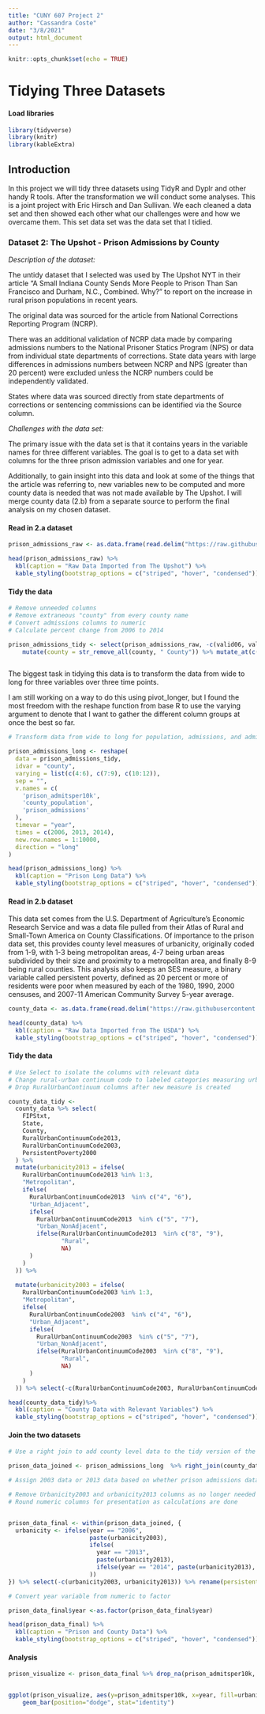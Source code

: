 ---
title: "CUNY 607 Project 2"
author: "Cassandra Coste"
date: "3/8/2021"
output: html_document
---

```{r setup, include=FALSE}
knitr::opts_chunk$set(echo = TRUE)
```

# Tidying Three Datasets

#### Load libraries

```{r load libraries and data, message=FALSE, warning=FALSE}

library(tidyverse)
library(knitr)
library(kableExtra)

```

## Introduction 

In this project we will tidy three datasets using TidyR and Dyplr and other handy R tools. After the transformation we will conduct some analyses. This is a joint project with Eric Hirsch and Dan Sullivan.  We each cleaned a data set and then showed each other what our challenges were and how we overcame them. This set data set was the data set that I tidied.


### Dataset 2: The Upshot - Prison Admissions by County



*Description of the dataset:*

The untidy dataset that I selected was used by The Upshot NYT in their article "A Small Indiana County Sends More People to Prison Than San Francisco and Durham, N.C., Combined. Why?" to report on the increase in rural prison populations in recent years. 

The original data was sourced for the article from National Corrections Reporting Program (NCRP). 

There was an additional validation of NCRP data made by comparing admissions numbers to the National Prisoner Statics Program (NPS) or data from individual state departments of corrections. State data years with large differences in admissions numbers between NCRP and NPS (greater than 20 percent) were excluded unless the NCRP numbers could be independently validated. 

States where data was sourced directly from state departments of corrections or sentencing commissions can be identified via the Source column.

*Challenges with the data set:*

The primary issue with the data set is that it contains years in the variable names for three different variables. The goal is to get to a data set with columns for the three prison admission variables and one for year. 

Additionally, to gain insight into this data and look at some of the things that the article was referring to, new variables new to be computed and more county data is needed that was not made available by The Upshot. I will merge county data (2.b) from a separate source to perform the final analysis on my chosen dataset. 


#### Read in 2.a dataset

```{r}

prison_admissions_raw <- as.data.frame(read.delim("https://raw.githubusercontent.com/TheUpshot/prison-admissions/master/county-prison-admissions.csv", header = TRUE, stringsAsFactors = FALSE, sep = ","))

head(prison_admissions_raw) %>%
  kbl(caption = "Raw Data Imported from The Upshot") %>%
  kable_styling(bootstrap_options = c("striped", "hover", "condensed"))
```

#### Tidy the data



```{r, message=FALSE, warning=FALSE}

# Remove unneeded columns
# Remove extraneous "county" from every county name
# Convert admissions columns to numeric
# Calculate percent change from 2006 to 2014

prison_admissions_tidy <- select(prison_admissions_raw, -c(valid06, valid13, valid14)) %>%
    mutate(county = str_remove_all(county, " County")) %>% mutate_at(c('admissions2006', 'admissions2013', 'admissions2014'), as.numeric) %>% mutate(percent_change = (admitsPer10k2014 - admitsPer10k2006) / admitsPer10k2006 * 100)



```

The biggest task in tidying this data is to transform the data from wide to long for three variables over three time points. 

I am still working on a way to do this using pivot_longer, but I found the most freedom with the reshape function from base R to use the varying argument to denote that I want to gather the different column groups at once the best so far. 

```{r, message=FALSE, warning=FALSE}

# Transform data from wide to long for population, admissions, and admitsper10k variables

prison_admissions_long <- reshape(
  data = prison_admissions_tidy,
  idvar = "county",
  varying = list(c(4:6), c(7:9), c(10:12)),
  sep = "",
  v.names = c(
    'prison_admitsper10k',
    'county_population',
    'prison_admissions'
  ),
  timevar = "year",
  times = c(2006, 2013, 2014),
  new.row.names = 1:10000,
  direction = "long"
)

head(prison_admissions_long) %>%
  kbl(caption = "Prison Long Data") %>%
  kable_styling(bootstrap_options = c("striped", "hover", "condensed"))
```

#### Read in 2.b dataset

This data set comes from the U.S. Department of Agriculture's Economic Research Service and was a data file pulled from their Atlas of Rural and Small-Town America on County Classifications. Of importance to the prison data set, this provides county level measures of urbanicity, originally coded from 1-9, with 1-3 being metropolitan areas, 4-7 being urban areas subdivided by their size and proximity to a metropolitan area, and finally 8-9 being rural counties. This analysis also keeps an SES measure, a binary variable called persistent poverty, defined as 20 percent or more of residents were poor when measured by each of the 1980, 1990, 2000 censuses, and 2007-11 American Community Survey 5-year average.

```{r, message=FALSE, warning=FALSE}

county_data <- as.data.frame(read.delim("https://raw.githubusercontent.com/cassandra-coste/CUNY607/main/County%20Classifications.csv", header = TRUE, stringsAsFactors = FALSE, sep = ",", fileEncoding = "UTF-8-BOM"))

head(county_data) %>%
  kbl(caption = "Raw Data Imported from The USDA") %>%
  kable_styling(bootstrap_options = c("striped", "hover", "condensed"))
```

#### Tidy the data

```{r, message=FALSE, warning=FALSE}

# Use Select to isolate the columns with relevant data
# Change rural-urban continuum code to labeled categories measuring urbanicity 
# Drop RuralUrbanContinuum columns after new measure is created 

county_data_tidy <-
  county_data %>% select(
    FIPStxt,
    State,
    County,
    RuralUrbanContinuumCode2013,
    RuralUrbanContinuumCode2003,
    PersistentPoverty2000
  ) %>%
  mutate(urbanicity2013 = ifelse(
    RuralUrbanContinuumCode2013 %in% 1:3,
    "Metropolitan",
    ifelse(
      RuralUrbanContinuumCode2013  %in% c("4", "6"),
      "Urban_Adjacent",
      ifelse(
        RuralUrbanContinuumCode2013  %in% c("5", "7"),
        "Urban_NonAdjacent",
        ifelse(RuralUrbanContinuumCode2013  %in% c("8", "9"),
               "Rural",
               NA)
      )
    )
  )) %>%
  
  mutate(urbanicity2003 = ifelse(
    RuralUrbanContinuumCode2003 %in% 1:3,
    "Metropolitan",
    ifelse(
      RuralUrbanContinuumCode2003  %in% c("4", "6"),
      "Urban_Adjacent",
      ifelse(
        RuralUrbanContinuumCode2003  %in% c("5", "7"),
        "Urban_NonAdjacent",
        ifelse(RuralUrbanContinuumCode2003  %in% c("8", "9"),
               "Rural",
               NA)
      )
    )
  )) %>% select(-c(RuralUrbanContinuumCode2003, RuralUrbanContinuumCode2013))

head(county_data_tidy)%>%
  kbl(caption = "County Data with Relevant Variables") %>%
  kable_styling(bootstrap_options = c("striped", "hover", "condensed"))
```

#### Join the two datasets

```{r, message=FALSE, warning=FALSE}

# Use a right join to add county level data to the tidy version of the prison admissions data

prison_data_joined <- prison_admissions_long  %>% right_join(county_data_tidy, by=c("fips" = "FIPStxt", "state" = "State", "county" = "County")) 

# Assign 2003 data or 2013 data based on whether prison admissions data is from 2006, 2013, or 2014. The 2003 urbanicity data is based on the 2000 census and should be used for 2006, while the 2013 urbanicity is based on the 2010 census and should be used for the 2013 and 2014 data. 

# Remove Urbanicity2003 and urbanicity2013 columns as no longer needed
# Round numeric columns for presentation as calculations are done


prison_data_final <- within(prison_data_joined, {
  urbanicity <- ifelse(year == "2006",
                       paste(urbanicity2003),
                       ifelse(
                         year == "2013",
                         paste(urbanicity2013),
                         ifelse(year == "2014", paste(urbanicity2013), NA)
                       ))
}) %>% select(-c(urbanicity2003, urbanicity2013)) %>% rename(persistent_poverty = PersistentPoverty2000) %>% mutate(across(where(is.numeric), round, 2))

# Convert year variable from numeric to factor 

prison_data_final$year <-as.factor(prison_data_final$year)

head(prison_data_final) %>%
  kbl(caption = "Prison and County Data") %>%
  kable_styling(bootstrap_options = c("striped", "hover", "condensed"))

```

#### Analysis

```{r, message=FALSE, warning=FALSE}

prison_visualize <- prison_data_final %>% drop_na(prison_admitsper10k, year, urbanicity)


ggplot(prison_visualize, aes(y=prison_admitsper10k, x=year, fill=urbanicity)) + 
    geom_bar(position="dodge", stat="identity")

 
```